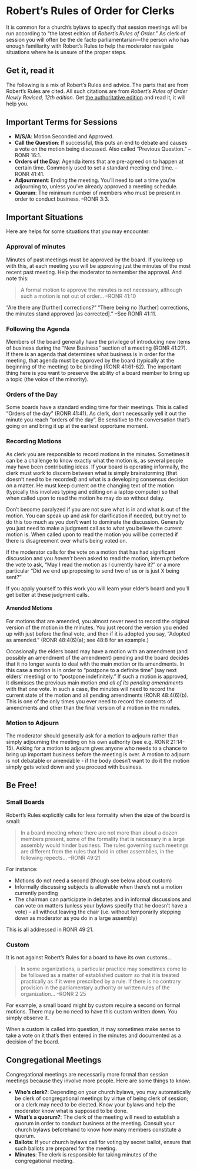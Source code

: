 # Robert's Rules of Order for Clerks

It is common for a church's bylaws to specify that session meetings will be run according to "the latest edition of _Robert's Rules of Order_." As clerk of session you will often be the de facto parliamentarian—the person who has enough familiarity with Robert's Rules to help the moderator navigate situations where he is unsure of the proper steps.

## Get it, read it
The following is a mix of Robert's Rules and advice. The parts that are from Robert's Rules are cited. All such citations are from _Robert's Rules of Order Newly Revised, 12th edition._ Get [the authoritative edition](https://robertsrules.com/books/newly-revised-12th-edition/) and read it, it will help you.

## Important Terms for Sessions

* **M/S/A**: Motion Seconded and Approved.
* **Call the Question**: If successful, this puts an end to debate and causes a vote on the motion being discussed. Also called "Previous Question." --RONR 16:1.
* **Orders of the Day**: Agenda items that are pre-agreed on to happen at certain time. Commonly used to set a standard meeting end time. --RONR 41:41.
* **Adjournment**: Ending the meeting. You'll need to set a time you're adjourning to, unless you've already approved a meeting schedule.
* **Quorum**: The minimum number of members who must be present in order to conduct business. --RONR 3:3.

## Important Situations

Here are helps for some situations that you may encounter:

### Approval of minutes
Minutes of past meetings must be approved by the board. If you keep up with this, at each meeting you will be approving just the minutes of the most recent past meeting. Help the moderator to remember the approval. And note this:

> A formal motion to approve the minutes is not necessary, although such a motion is not out of order... --RONR 41:10

"Are there any \[further] corrections?" "There being no \[further] corrections, the minutes stand approved \[as corrected]." --See RONR 41:11.

### Following the Agenda
Members of the board generally have the privilege of introducing new items of business during the "New Business" section of a meeting (RONR 41:27). If there is an agenda that determines what business is in order for the meeting, that agenda must be approved by the board (typically at the beginning of the meeting) to be binding (RONR 41:61-62). The important thing here is you want to preserve the ability of a board member to bring up a topic (the voice of the minority).

### Orders of the Day
Some boards have a standard ending time for their meetings. This is called "Orders of the day" (RONR 41:41). As clerk, don't necessarily yell it out the minute you reach "orders of the day". Be sensitive to the conversation that's going on and bring it up at the earliest opportune moment.

### Recording Motions
As clerk you are responsible to record motions in the minutes. Sometimes it can be a challenge to know exactly what the motion is, as several people may have been contributing ideas. If your board is operating informally, the clerk must work to discern between what is simply brainstorming (that doesn't need to be recorded) and what is a developing consensus decision on a matter. He must keep current on the changing text of the motion (typically this involves typing and editing on a laptop computer) so that when called upon to read the motion he may do so without delay.

Don't become paralyzed if you are not sure what is in and what is out of the motion. You can speak up and ask for clarification if needed, but try not to do this too much as you don't want to dominate the discussion. Generally you just need to make a judgment call as to what you believe the current motion is. When called upon to read the motion you will be corrected if there is disagreement over what's being voted on.

If the moderator calls for the vote on a motion that has had significant discussion and you *haven't* been asked to read the motion, interrupt before the vote to ask, "May I read the motion as I currently have it?" or a more particular "Did we end up proposing to send two of us or is just X being sent?"

If you apply yourself to this work you will learn your elder's board and you'll get better at these judgment calls.

#### Amended Motions
For motions that are amended, you almost never need to record the original version of the motion in the minutes. You just record the version you ended up with just before the final vote, and then if it is adopted you say, "Adopted as amended." (RONR 48:4(6)(a); see 48:8 for an example.)

Occasionally the elders board may have a motion with an amendment (and possibly an amendment of the amendment) pending and the board decides that it no longer wants to deal with the main motion or its amendments. In this case a motion is in order to "postpone to a definite time" (say next elders' meeting) or to "postpone indefinitely." If such a motion is approved, it dismisses the previous main motion *and all of its pending amendments* with that one vote. In such a case, the minutes will need to record the current state of the motion and all pending amendments (RONR 48:4(6)(b). This is one of the only times you ever need to record the contents of amendments and other than the final version of a motion in the minutes.

### Motion to Adjourn
The moderator should generally ask for a motion to adjourn rather than simply adjourning the meeting on his own authority (see e.g. RONR 21:14-15). Asking for a motion to adjourn gives anyone who needs to a chance to bring up important business before the meeting is over. A motion to adjourn is not debatable or amendable - if the body doesn't want to do it the motion simply gets voted down and you proceed with business.

## Be Free!

### Small Boards
Robert's Rules explicitly calls for less formality when the size of the board is small:

> In a board meeting where there are not more than about a dozen members present, some of the formality that is necessary in a large assembly would hinder business. The rules governing such meetings are different from the rules that hold in other assemblies, in the following repects... --RONR 49:21

For instance:

* Motions do not need a second (though see below about custom) 
* Informally discussing subjects is allowable when there's not a motion currently pending
* The chairman can participate in debates and in informal discussions and can vote on matters (unless your bylaws specify that he doesn't have a vote) -- all without leaving the chair (i.e. without temporarily stepping down as moderator as you do in a large assembly)

This is all addressed in RONR 49:21.

### Custom
It is not against Robert's Rules for a board to have its own customs...

> In some organizations, a particular practice may sometimes come to be followed as a matter of established custom so that it is treated practically as if it were prescribed by a rule. If there is no contrary provision in the parliamentary authority or written rules of the organization...  --RONR 2:25

For example, a small board might by custom require a second on formal motions. There may be no need to have this custom written down. You simply observe it.

When a custom is called into question, it may sometimes make sense to take a vote on it that's then entered in the minutes and documented as a decision of the board.

## Congregational Meetings
Congregational meetings are necessarily more formal than session meetings because they involve more people. Here are some things to know:

* **Who's clerk?**: Depending on your church bylaws, you may automatically be clerk of congregational meetings by virtue of being clerk of session; or a clerk may need to be elected. Know your bylaws and help the moderator know what is supposed to be done.
* **What's a quorum?**: The clerk of the meeting will need to establish a quorum in order to conduct business at the meeting. Consult your church bylaws beforehand to know how many members constitute a quorum.
* **Ballots**: If your church bylaws call for voting by secret ballot, ensure that such ballots are prepared for the meeting.
* **Minutes**: The clerk is responsible for taking minutes of the congregational meeting.
